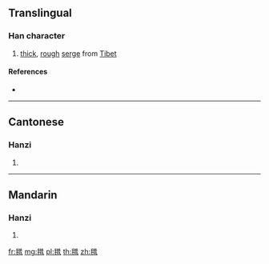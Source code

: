 ==Translingual==

===Han character===
{{Han char|rn=82|rad=毛|as=12|sn=16|four=28716|canj=HUTCA|ids=⿺毛普}}

# [[thick]], [[rough]] [[serge]] from [[Tibet]]

====References====
* {{Han ref|kx=0596.200|dkj=16974|dj=0987.410|hdz=32006.070|uh=6C06|ud=27654|bh=E9E8|bd=59880}}

----

==Cantonese==

===Hanzi===
{{yue-hanzi|jyut=|y=pou2}}

# {{defn|lang=yue|sort=毛12}}

----

==Mandarin==

===Hanzi===
{{cmn-hanzi|pin=[[pǔ]] ([[pu3]])|wg=p'u<sup>3</sup>}}

# {{defn|lang=cmn|sort=毛12}}

[[fr:氆]]
[[mg:氆]]
[[pl:氆]]
[[th:氆]]
[[zh:氆]]